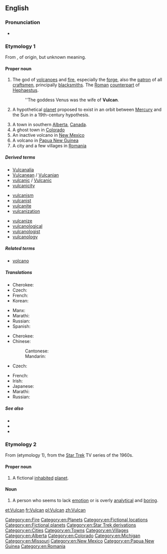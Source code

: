 {{wikipedia|dab=Vulcan}}
{{also|vulcan}}
==English==

===Pronunciation===
* {{a|US}} {{IPA|/ˈvʌlkən/|lang=en}}

===Etymology 1===
From {{etyl|la|en}} {{term|Vulcānus|lang=la}}, of {{etyl|ett|en}} origin, but unknown meaning.

====Proper noun====
{{en-proper noun}}

# {{context|Roman god|lang=en}} The god of [[volcanoes]] and [[fire]], especially the [[forge]], also the [[patron]] of all [[craftsmen]], principally [[blacksmiths]].  The [[Roman]] [[counterpart]] of [[Hephaestus]].  
#: ''The goddess Venus was the wife of '''Vulcan'''.
# {{context|astronomy|historical|lang=en}} A hypothetical [[planet]] proposed to exist in an orbit between [[Mercury]] and the Sun in a 19th-century hypothesis.
# A town in southern [[Alberta]], [[Canada]].
# A ghost town in [[Colorado]]
# An inactive volcano in [[New Mexico]]
# A volcano in [[Papua New Guinea]]
# A city and a few villages in [[Romania]]

=====Derived terms=====
{{rel-top3|Terms derived from ''Vulcan''}}
* [[Vulcanalia]]
* [[Vulcanean]] / [[Vulcanian]]
* [[vulcanic]] / [[Vulcanic]]
* [[vulcanicity]]
{{rel-mid3}}
* [[vulcanism]]
* [[vulcanist]]
* [[vulcanite]]
* [[vulcanization]]
{{rel-mid3}}
* [[vulcanize]]
* [[vulcanological]]
* [[vulcanologist]]
* [[vulcanology]]
{{rel-bottom}}

=====Related terms=====
* [[volcano]]

=====Translations=====
{{trans-top|Roman god of fire}}
* Cherokee: {{t|chr|ᏭᎵᎧᏂ|tr=Wulikani|sc=Cher}}
* Czech: {{t|cs|Vulkán|m}}
* French: {{t+|fr|Vulcain|m}}
* Korean: {{t|ko|불카누스|tr=bulkanuseu}}
{{trans-mid}}
* Manx: {{t|gv|Vulcaan|m}}
* Marathi: {{t|mr|व्हल्कन|m|tr=vhalkana|sc=Deva}}
* Russian: {{t+|ru|Вулка́н|m|sc=Cyrl}}
* Spanish: {{t+|es|Vulcano}}
{{trans-bottom}}

{{trans-top|Theoretical planet}}
* Cherokee: {{t|chr|ᏭᎵᎧᏂ|tr=Wulikani|sc=Cher}}
* Chinese:
*: Cantonese: {{t|yue|祝融星|sc=Hani}}
*: Mandarin: {{t|cmn|祝融星|sc=Hani}}
* Czech: {{t|cs|Vulkán|m}}
{{trans-mid}}
* French: {{t+|fr|Vulcain}}
* Irish: {{t|ga|Bolcán}}
* Japanese: {{t|ja|バルカン|tr=Barukan}}
* Marathi: {{t|mr|व्हल्कन|m|tr=vhalkana|sc=Deva}}
* Russian: {{t+|ru|Вулка́н|m|sc=Cyrl}}
{{trans-bottom}}

=====See also=====
* {{projectlink|wikipedia|Vulcan (mythology)}}
* {{projectlink|wikipedia|Vulcan (hypothetical planet)}}
* {{projectlink|wikipedia|Vulcan, Alberta}}

===Etymology 2===
From {{term|Vulcan|lang=en}} (etymology 1), from the [[w:Star Trek|Star Trek]] TV series of the 1960s.

====Proper noun====
{{en-proper noun}}

# A fictional [[inhabited]] [[planet]]. {{rfex}}

====Noun====
{{en-noun}}

# {{context|slang|pejorative|lang=en}} A person who seems to lack [[emotion]] or is overly [[analytical]] and [[boring]].

[[Category:en:Fire]]
[[Category:en:Planets]]
[[Category:en:Fictional locations]]
[[Category:en:Fictional planets]]
[[Category:en:Star Trek derivations]]
[[Category:en:Cities]]
[[Category:en:Towns]]
[[Category:en:Villages]]
[[Category:en:Alberta]]
[[Category:en:Colorado]]
[[Category:en:Michigan]]
[[Category:en:Missouri]]
[[Category:en:New Mexico]]
[[Category:en:Papua New Guinea]]
[[Category:en:Romania]]

[[et:Vulcan]]
[[fr:Vulcan]]
[[pl:Vulcan]]
[[zh:Vulcan]]